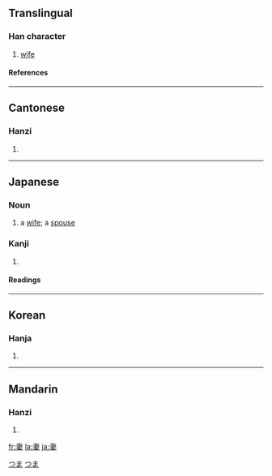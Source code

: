 ==Translingual==
===Han character===
{{Han char|rn=38|rad=女|as=05|sn=8|four=5040<sub>4</sub>|canj=十中女 (JLV)}}
# [[wife]]
====References====
{{Han ref|kx=0257.300|dkj=06140|dj=0522.250|hdz=21036.020|uh=59BB|ud=22971|bh=A964|bd=43364}}
----
==Cantonese==
===Hanzi===
{{yue-hanzi|jyut=|y=chai1}}
# {{defn|Cantonese}}
----
==Japanese==
===Noun===
[[Category:1000_Japanese_basic_words|つま]]
{{ja-noun|k|hira=つま|rom=tsuma}}
#a [[wife]]; a [[spouse]]
[[Category:ja:Family|つま]]

===Kanji===
{{ja-kanji|grade=5|rs=女05}}
# {{defn|Japanese}} 
====Readings====
{{ja-readings|on=[[さい]] (sai)|kun=[[つま]] (tsuma), [[めあわせる]] (meawaseru)}}
----
==Korean==
===Hanja===
{{ko-hanja|hangeul=처|rv=cheo|mr=ch'ŏ}}
# {{defn|Korean}}
----
==Mandarin==
===Hanzi===
{{cmn-hanzi|pin=[[qī]] (qi1)|wg=ch'i<sup>1</sup>}}
# {{defn|Mandarin}}

[[fr:妻]]
[[la:妻]]
[[ja:妻]]